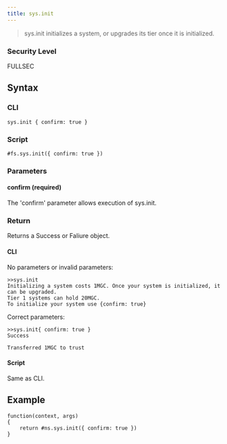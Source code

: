 ```yaml
---
title: sys.init
---
```


> sys.init initializes a system, or upgrades its tier once it is initialized.

### Security Level

FULLSEC

## Syntax

### CLI

```
sys.init { confirm: true }
```

### Script

```
#fs.sys.init({ confirm: true })
```

### Parameters

#### confirm (required)

The 'confirm' parameter allows execution of sys.init.

### Return

Returns a Success or Faliure object.

#### CLI

No parameters or invalid parameters:

```
>>sys.init
Initializing a system costs 1MGC. Once your system is initialized, it can be upgraded.
Tier 1 systems can hold 20MGC.
To initialize your system use {confirm: true}
```

Correct parameters:

```
>>sys.init{ confirm: true }
Success

Transferred 1MGC to trust
```

#### Script

Same as CLI.

## Example

```
function(context, args)
{
	return #ns.sys.init({ confirm: true })
}
```
